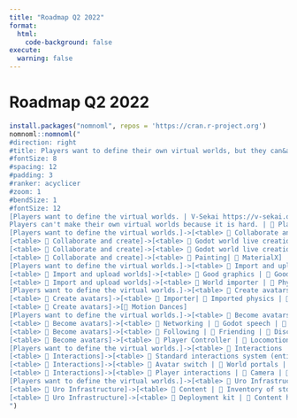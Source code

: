 ```yaml
---
title: "Roadmap Q2 2022"
format: 
  html:
    code-background: false
execute:
  warning: false
---
```


# Roadmap Q2 2022

```r
install.packages("nomnoml", repos = 'https://cran.r-project.org')
nomnoml::nomnoml("
#direction: right
#title: Players want to define their own virtual worlds, but they can&apos;t because making their own virtual worlds is hard.
#fontSize: 8
#spacing: 12
#padding: 3
#ranker: acyclicer
#zoom: 1
#bendSize: 1
#fontSize: 12
[Players want to define the virtual worlds. | V-Sekai https://v-sekai.org/ |
Players can't make their own virtual worlds because it is hard. | 📆 Planned - 📝 First implementation - 🔧 QA required | Data citation needed.]
[Players want to define the virtual worlds.]->[<table> 📆 Collaborate and create | 📆 Godot world live creation | 📆 Blockmeshing]
[<table> 📆 Collaborate and create]->[<table> 📆 Godot world live creation tools | 📆 Place scenes | 📆 Construct layers collaboratively | 📆 Painting]
[<table> 📆 Collaborate and create]->[<table> 📆 Godot world live creation | 📆 3D models with CASSIE | 📆 In-editor model with PLY | 📆 MaterialX]
[<table> 📆 Collaborate and create]->[<table> 📆 Painting| 📆 MaterialX]
[Players want to define the virtual worlds.]->[<table> 📝 Import and upload worlds | 📝 Godot world offline upload | 📆 Engine usability]
[<table> 📝 Import and upload worlds]->[<table> 📆 Good graphics | 📆 Good lighting | 📆 VFX (Particles, shaders, Sky)]
[<table> 📝 Import and upload worlds]->[<table> 📝 World importer | 📝 Physically based material pipeline]
[Players want to define the virtual worlds.]->[<table> 📝 Create avatars | 📝 Godot avatar offline upload | 📆 Advanced avatar (shader, IK, animations)]
[<table> 📝 Create avatars]->[<table> 📝 Importer| 📆 Imported physics | 📆 Skeleton modifications]
[<table> 📝 Create avatars]->[📝 Motion Dances]
[Players want to define the virtual worlds.]->[<table> 📆 Become avatars| 📆 Vocal communicate | 📆 Motion communicate | 📆 Dance]
[<table> 📆 Become avatars]->[<table> 📝 Networking | 📆 Godot speech | 📆 Virtual reality tracking]
[<table> 📆 Become avatars]->[<table> 📆 Following | 📆 Friending | 📆 Discovering]
[<table> 📆 Become avatars]->[<table> 📝 Player Controller | 📆 Locomotion (flat) | 📆 Virtual reality motion movement]
[Players want to define the virtual worlds.]->[<table> 📆 Interactions | 📆 Wasgo Scripting | 📆 In-game menus | 📆 Video player]
[<table> 📆 Interactions]->[<table> 📝 Standard interactions system (entities) | 📆 Vehicles | 📆Pickups | 📆 Buttons]
[<table> 📆 Interactions]->[<table> 📆 Avatar switch | 📆 World portals | 📆 Server switch]
[<table> 📆 Interactions]->[<table> 📆 Player interactions | 📆 Camera | 📆 Bow and arrow | 📆 Mirror]
[Players want to define the virtual worlds.]->[<table> 📆 Uro Infrastructure | 📝 Identity | 📆 Federation list | 🔧 Shard list | 📆 Delegated Identity]
[<table> 📆 Uro Infrastructure]->[<table> 📆 Content | 📝 Inventory of stored resources | 📆 Refuse to attest content because scripting is untrusted]
[<table> 📆 Uro Infrastructure]->[<table> 📆 Deployment kit | 📝 Content hosting]
")
```